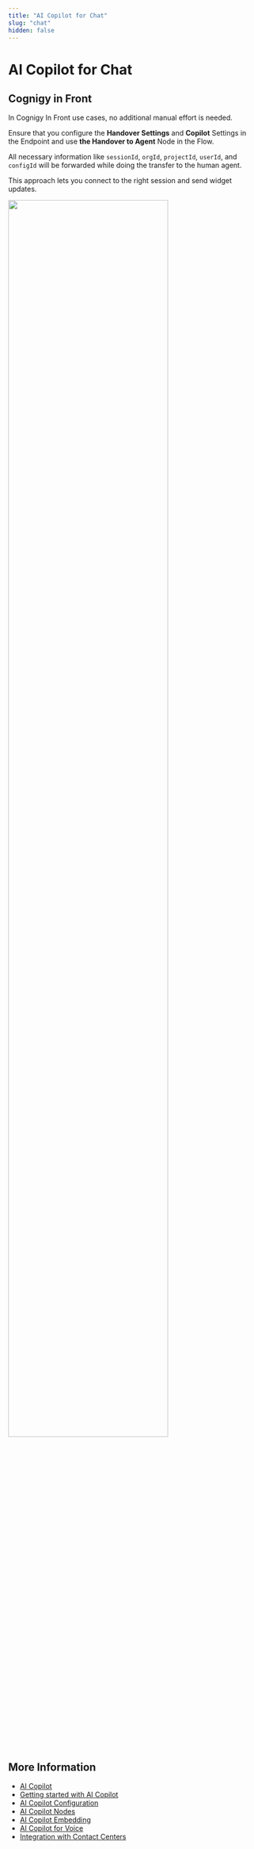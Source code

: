 ```yaml
---
title: "AI Copilot for Chat"
slug: "chat"
hidden: false
---
```


# AI Copilot for Chat 

## Cognigy in Front

In Cognigy In Front use cases, no additional manual effort is needed.


Ensure that you configure the **Handover Settings** and **Copilot** Settings in the Endpoint and use **the Handover to Agent** Node in the Flow.

All necessary information like `sessionId`, `orgId`, `projectId`, `userId`, and `configId` will be forwarded while doing the transfer to the human agent. 

This approach lets you connect to the right session and send widget updates.

<Frame>
  <img class="image-center" src="../../../_assets/ai-copilot/chat.png" width="80%" />
</Frame>

## More Information

- [AI Copilot](overview.md)
- [Getting started with AI Copilot](getting-started.md)
- [AI Copilot Configuration](configuration.md)
- [AI Copilot Nodes](../ai/build/node-reference/ai-copilot/overview.md)
- [AI Copilot Embedding](embedding.md)
- [AI Copilot for Voice](voice/voice-overview.md)
- [Integration with Contact Centers](contact-center-integration.md)
